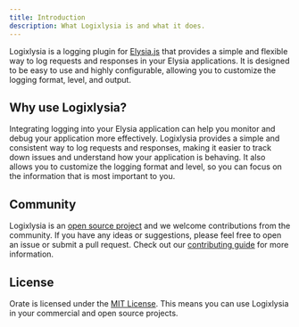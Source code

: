 ```yaml
---
title: Introduction
description: What Logixlysia is and what it does.
---
```


Logixlysia is a logging plugin for [Elysia.js](https://elysiajs.com/) that provides a simple and flexible way to log requests and responses in your Elysia applications. It is designed to be easy to use and highly configurable, allowing you to customize the logging format, level, and output.

## Why use Logixlysia?

Integrating logging into your Elysia application can help you monitor and debug your application more effectively. Logixlysia provides a simple and consistent way to log requests and responses, making it easier to track down issues and understand how your application is behaving.
It also allows you to customize the logging format and level, so you can focus on the information that is most important to you.

## Community

Logixlysia is an [open source project](https://github.com/PunGrumpy/logixlysia) and we welcome contributions from the community. If you have any ideas or suggestions, please feel free to open an issue or submit a pull request. Check out our [contributing guide](/docs/contributing) for more information.

## License

Orate is licensed under the [MIT License](https://github.com/PunGrumpy/orate/blob/main/LICENSE). This means you can use Logixlysia in your commercial and open source projects.